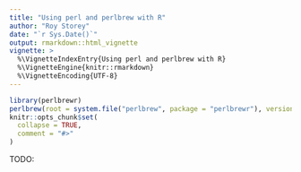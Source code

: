 ```yaml
---
title: "Using perl and perlbrew with R"
author: "Roy Storey"
date: "`r Sys.Date()`"
output: rmarkdown::html_vignette
vignette: >
  %\VignetteIndexEntry{Using perl and perlbrew with R}
  %\VignetteEngine{knitr::rmarkdown}
  %\VignetteEncoding{UTF-8}
---
```


```r
library(perlbrewr)
perlbrew(root = system.file("perlbrew", package = "perlbrewr"), version = "5.24.0")
knitr::opts_chunk$set(
  collapse = TRUE,
  comment = "#>"
)
```

TODO:

